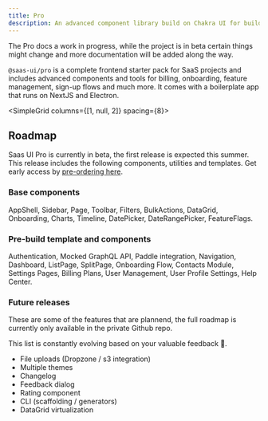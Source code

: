 ```yaml
---
title: Pro
description: An advanced component library build on Chakra UI for building high quality SaaS products at speed.
---
```


<Info>
  The Pro docs a work in progress, while the project is in beta certain things
  might change and more documentation will be added along the way.
</Info>

`@saas-ui/pro` is a complete frontend starter pack for SaaS projects and includes advanced components and tools for billing, onboarding, feature management, sign-up flows and much more.
It comes with a boilerplate app that runs on NextJS and Electron.

<SimpleGrid columns={[1, null, 2]} spacing={8}>
  <QuickLink
    href="/docs/pro/installation/overview"
    width="100%"
    mt="8"
    title="Quickstarts"
    description="Get started quickly with Saas UI."
    label="Get started"
  />
  <QuickLink
    href="https://demo.saas-ui.dev"
    width="100%"
    mt="8"
    title="Demo"
    description="Try Saas UI Pro in action."
    label="View demo"
  />
</SimpleGrid>

## Roadmap

Saas UI Pro is currently in beta, the first release is expected this summer.
This release includes the following components, utilities and templates. Get early access by [pre-ordering here](https://appulse.gumroad.com/l/saas-ui-pro-pre-order).

### Base components

AppShell, Sidebar, Page, Toolbar, Filters, BulkActions, DataGrid, Onboarding, Charts, Timeline, DatePicker, DateRangePicker, FeatureFlags.

### Pre-build template and components

Authentication, Mocked GraphQL API, Paddle integration, Navigation, Dashboard, ListPage, SplitPage, Onboarding Flow, Contacts Module, Settings Pages, Billing Plans, User Management, User Profile Settings, Help Center.

### Future releases

These are some of the features that are plannend, the full roadmap is currently only available in the private Github repo.

This list is constantly evolving based on your valuable feedback 🤩.

- File uploads (Dropzone / s3 integration)
- Multiple themes
- Changelog
- Feedback dialog
- Rating component
- CLI (scaffolding / generators)
- DataGrid virtualization
